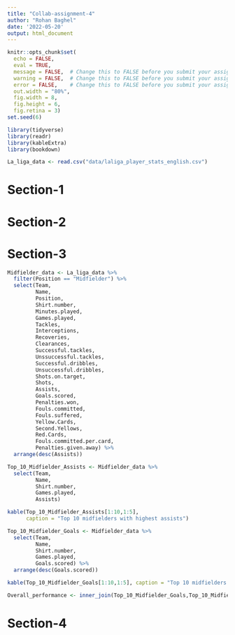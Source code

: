 ```yaml
---
title: "Collab-assignment-4"
author: "Rohan Baghel"
date: '2022-05-20'
output: html_document
---
```


```r
knitr::opts_chunk$set(
  echo = FALSE,
  eval = TRUE,
  message = FALSE,  # Change this to FALSE before you submit your assignment
  warning = FALSE,  # Change this to FALSE before you submit your assignment
  error = FALSE,    # Change this to FALSE before you submit your assignment
  out.width = "80%",
  fig.width = 8, 
  fig.height = 6,
  fig.retina = 3)
set.seed(6)
```

```r
library(tidyverse)
library(readr)
library(kableExtra)
library(bookdown)
```

```r
La_liga_data <- read.csv("data/laliga_player_stats_english.csv")
```

# Section-1 

# Section-2

# Section-3

```r
Midfielder_data <- La_liga_data %>%
  filter(Position == "Midfielder") %>%
  select(Team,
         Name,
         Position,
         Shirt.number,
         Minutes.played,
         Games.played,
         Tackles,
         Interceptions,
         Recoveries,
         Clearances,
         Successful.tackles,
         Unssuccessful.tackles,
         Successful.dribbles,
         Unsuccessful.dribbles,
         Shots.on.target,
         Shots,
         Assists,
         Goals.scored,
         Penalties.won,
         Fouls.committed,
         Fouls.suffered,
         Yellow.Cards,
         Second.Yellows,
         Red.Cards,
         Fouls.committed.per.card,
         Penalties.given.away) %>%
  arrange(desc(Assists))
```

```r
Top_10_Midfielder_Assists <- Midfielder_data %>%
  select(Team,
         Name,
         Shirt.number,
         Games.played,
         Assists)
```

```r
kable(Top_10_Midfielder_Assists[1:10,1:5], 
      caption = "Top 10 midfielders with highest assists")
```

```r
Top_10_Midfielder_Goals <- Midfielder_data %>%
  select(Team,
         Name,
         Shirt.number,
         Games.played,
         Goals.scored) %>%
  arrange(desc(Goals.scored))
```

```r
kable(Top_10_Midfielder_Goals[1:10,1:5], caption = "Top 10 midfielders with highest goals")
```

```r
Overall_performance <- inner_join(Top_10_Midfielder_Goals,Top_10_Midfielder_Assists)[1:10,1:6]
```


# Section-4
